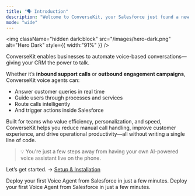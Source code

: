 ```yaml
---
title: "🗣️ Introduction"
description: "Welcome to ConverseKit, your Salesforce just found a new voice."
mode: "wide"
---
```


<img
  className="hidden dark:block"
  src="/images/hero-dark.png"
  alt="Hero Dark"
  style={{ width:"91%" }}
/>

ConverseKit enables businesses to automate voice-based conversations—giving your CRM the power to talk.

Whether it’s **inbound support calls** or **outbound engagement campaigns**, ConverseKit voice agents can:

- Answer customer queries in real time
- Guide users through processes and services
- Route calls intelligently
- And trigger actions inside Salesforce

Built for teams who value efficiency, personalization, and speed, ConverseKit helps you reduce manual call handling, improve customer experience, and drive operational productivity—all without writing a single line of code.

> 💡 You're just a few steps away from having your own AI-powered voice assistant live on the phone.

Let’s get started. → [Setup & Installation](/Installation)

<CardGroup cols={2}>
  <Card title="Setup and Installation" icon="gear" href="https://docs.conversekit.ai/installation">
    Deploy your first Voice Agent from Salesforce in just a few minutes.
  </Card>
  <Card title="Quick Start" icon="rocket-launch" href="https://docs.conversekit.ai/quick-start">
    Deploy your first Voice Agent from Salesforce in just a few minutes.
  </Card>
</CardGroup>